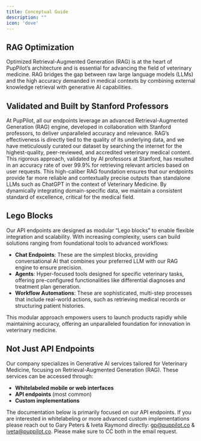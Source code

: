 ```yaml
---
title: Conceptual Guide
description: ""
icon: 'dove'
---
```



## RAG Optimization
Optimized Retrieval-Augmented Generation (RAG) is at the heart of PupPilot’s architecture and is essential for advancing the field of veterinary medicine. RAG bridges the gap between raw large language models (LLMs) and the high accuracy demanded in medical contexts by combining external knowledge retrieval with generative AI capabilities.

## Validated and Built by Stanford Professors
At PupPilot, all our endpoints leverage an advanced Retrieval-Augmented Generation (RAG) engine, developed in collaboration with Stanford professors, to deliver unparalleled accuracy and relevance. RAG’s effectiveness is directly tied to the quality of its underlying data, and we have meticulously curated our dataset by searching the internet for the highest-quality, peer-reviewed, and accredited veterinary medical content. This rigorous approach, validated by AI professors at Stanford, has resulted in an accuracy rate of over 99.9% for retrieving relevant articles based on user requests.
This high-caliber RAG foundation ensures that our endpoints provide far more reliable and contextually precise outputs than standalone LLMs such as ChatGPT in the context of Veterinary Medicine. By dynamically integrating domain-specific data, we maintain a consistent standard of excellence, critical for the medical field.

## Lego Blocks
Our API endpoints are designed as modular “Lego blocks” to enable flexible integration and scalability. With increasing complexity, users can build solutions ranging from foundational tools to advanced workflows:

- **Chat Endpoints**: These are the simplest blocks, providing conversational AI that combines your preferred LLM with our RAG engine to ensure precision.
- **Agents**: Hyper-focused tools designed for specific veterinary tasks, offering pre-configured functionalities like differential diagnoses and treatment plan generation.
- **Workflow Automations**: These are sophisticated, multi-step processes that include real-world actions, such as retrieving medical records or structuring patient histories.

This modular approach empowers users to launch products rapidly while maintaining accuracy, offering an unparalleled foundation for innovation in veterinary medicine.


## Not Just API Endpoints
Our company specializes in Generative AI services tailored for Veterinary Medicine, focusing on Retrieval-Augmented Generation (RAG). These services can be accessed through:
- **Whitelabeled mobile or web interfaces**
- **API endpoints** (most common)
- **Custom implementations**

The documentation below is primarily focused on our API endpoints. If you are interested in whitelabeling or more advanced custom implementations please reach out to Gary Peters & Iveta Raymond directly: gp@puppilot.co & iveta@puppilot.co. Please make sure to CC both in the email request.

